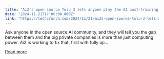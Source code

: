```yaml
---
title: "Ai2’s open source Tülu 3 lets anyone play the AI post-training game"
date: "2024-11-21T17:00:00.000Z"
link: "https://techcrunch.com/2024/11/21/ai2s-open-source-tulu-3-lets-anyone-play-the-ai-post-training-game/"
---
```


Ask anyone in the open source AI community, and they will tell you the gap between them and the big private companies is more than just computing power. Ai2 is working to fix that, first with fully op...

[Read more](https://techcrunch.com/2024/11/21/ai2s-open-source-tulu-3-lets-anyone-play-the-ai-post-training-game/)

